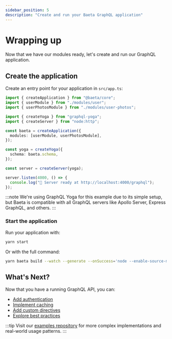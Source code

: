 ```yaml
---
sidebar_position: 5
description: "Create and run your Baeta GraphQL application"
---
```


# Wrapping up

Now that we have our modules ready, let's create and run our GraphQL application.

## Create the application

Create an entry point for your application in `src/app.ts`:

```typescript
import { createApplication } from "@baeta/core";
import { userModule } from "./modules/user";
import { userPhotosModule } from "./modules/user-photos";

import { createYoga } from "graphql-yoga";
import { createServer } from "node:http";

const baeta = createApplication({
  modules: [userModule, userPhotosModule],
});

const yoga = createYoga({
  schema: baeta.schema,
});

const server = createServer(yoga);

server.listen(4000, () => {
  console.log("🚀 Server ready at http://localhost:4000/graphql");
});
```

:::note
We're using GraphQL Yoga for this example due to its simple setup, but Baeta is compatible with all GraphQL servers like Apollo Server, Express GraphQL, and others.
:::

### Start the application

Run your application with:

```bash
yarn start
```

Or with the full command:

```bash
yarn baeta build --watch --generate --onSuccess='node --enable-source-maps dist/app.js'
```

## What's Next?

Now that you have a running GraphQL API, you can:
- [Add authentication](../intro)
- [Implement caching](../intro)
- [Add custom directives](../intro)
- [Explore best practices](../intro)

:::tip
Visit our [examples repository](https://github.com/andreisergiu98/baeta/tree/chore/examples/examples) for more complex implementations and real-world usage patterns.
:::

